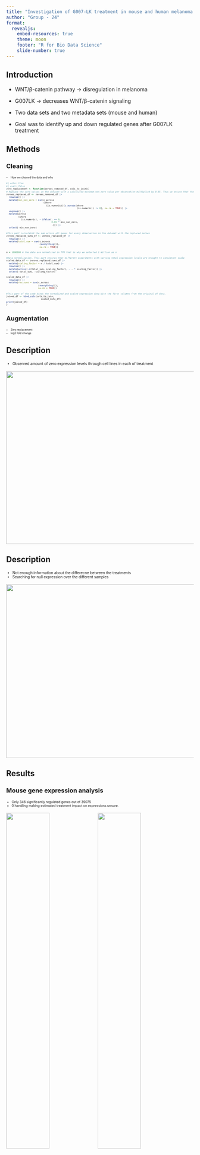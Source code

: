 ```yaml
---
title: "Investigation of G007-LK treatment in mouse and human melanoma cell lines"
author: "Group - 24"
format: 
  revealjs:
    embed-resources: true
    theme: moon
    footer: "R for Bio Data Science"
    slide-number: true
---
```


## Introduction

-   WNT/β-catenin pathway -\> disregulation in melanoma

-   G007LK -\> decreases WNT/β-catenin signaling

-   Two data sets and two metadata sets (mouse and human)

-   Goal was to identify up and down regulated genes after G007LK treatment

## Methods

### Cleaning

::: {style="font-size: 50%;"}
-   How we cleaned the data and why

```r
#| echo: true
#| eval: false 
zero_replacement <- function(zeroes_removed_df, cols_to_join){
# Replace the zero values in the dataset with a calculated minimum-non-zero value per observation multiplied by 0.65. Thus we ensure that the 0 values that cannot undergo log transformation are replaced by a small non-zero value.
zeroes_replaced_df <- zeroes_removed_df |>
  rowwise() |>
  mutate(min_non_zero = min(c_across
                            (where
                              (is.numeric))[c_across(where
                                                     (is.numeric)) != 0], na.rm = TRUE)) |>
  ungroup() |>
  mutate(across
         (where
           (is.numeric), ~ ifelse(. == 0, 
                                  0.65 * min_non_zero,
                                  .))) |>
  select(-min_non_zero)

#This part calculated the sum across all genes for every observation in the dataset with the replaced zeroes
zeroes_replaced_sums_df <- zeroes_replaced_df |>
  rowwise() |>
  mutate(total_sum = sum(c_across
                         (everything()),
                         na.rm = TRUE))

n = 1000000 # the data are normalized in TPM that is why we selected 1 million as n

#Data normalization. This part ensures that different experiments with varying total expression levels are brought to consistant scale
scaled_data_df <- zeroes_replaced_sums_df |>
  mutate(scaling_factor = n / total_sum) |>
  rowwise() |>
  mutate(across(-c(total_sum, scaling_factor), ~ . * scaling_factor)) |>
  select(-total_sum, -scaling_factor)

scaled_data_df |>
  rowwise() |>
  mutate(row_sums = sum(c_across
                        (everything()), 
                        na.rm = TRUE))

#This part of the code binds the normalized and scaled expression data with the first columns from the original df data.
joined_df <- bind_cols(cols_to_join,
                          scaled_data_df)
print(joined_df)
}
```
:::

### Augmentation

::: {style="font-size: 50%;"}
-   Zero replacement
-   log2 fold change
:::

## Description

::: {style="font-size: 70%;"}
-   Observed amount of zero expression levels through cell lines in each of treatment
:::

![](../results/04_key_plot_1.png){width="659" height="463" fig-align="center"}

## Description

::: {style="font-size: 70%;"}
-   Not enough information about the differecne between the treatments
-   Searching for null expression over the different samples
:::

![](../results/04_key_plot_2.png){fig-align="center" width="580" height="465"}

## Results

### Mouse gene expression analysis

::: {style="font-size: 62%;"}
-   Only 346 significantly regulated genes out of 39075
-   0 handling making estimated treatment impact on expressions unsure.
:::

![](../results/05_key_plot_1.png){width="48%"} ![](../results/05_key_plot_2.png){width="48%"}

## Analysis of regulated Mouse genes across the 3 treatments

::: {style="font-size: 70%;"}
-   Approximately equal amounts of significantly regulated genes in each treatment

-   However, the overlap is very small
:::

![](../results/05_key_plot_3.png){width="50%" fig-align="center"}

## Discussion

### The Human Analysis

::: {style="font-size: 50%;"}
-   PCA.1 The way the cell lines are segregated indicates that the biological background outweighs the direct impact of the treatment in regards to gene expression variance

-   PCA.2 Outliers like SkMEL28 and A375, along with the distinctive positioning of WM852, suggested unique gene expression profiles potentially associated with the response to G007.LK.

-   This limitation in explaining variance by the principal components underscores the complex nature of gene expression changes in the human cell lines.
:::

![](../results/06_key_plot_1.png){width="40%"} ![](../results/07_key_plot_1.png){width="40%"}

## Discussion

::: {style="font-size: 70%;"}
-   In our mouse model, the BVES gene appears to be the most significantly impacted.This gene contributes to regeneration processes

-   This transition between species allowed us to explore cross-species insights in regards to the effect of the G007.LK compound

-   More extensive work is needed to fully understand the impact of the G007.LK in gene expression and cellular pathway across different melanoma cells
:::

## References

::: {style="font-size: 50%;"}
-   Jo Waaler (2022) Human melanoma cell lines treated with G007-LK. *BioStudies*, E-MTAB-8438. Retrieved from https://www.ebi.ac.uk/biostudies/arrayexpress/studies/E-MTAB-8438

-   Jo Waaler (2021). Mouse melanoma cell line B16-F10 treated with G007-LK. *BioStudies*, E-MTAB-8101. Retrieved from https://www.ebi.ac.uk/biostudies/arrayexpress/studies/E-MTAB-8101

-   Waaler, Jo, et al. "Tankyrase Inhibition Sensitizes Melanoma to PD-1 Immune Checkpoint Blockade in Syngeneic Mouse Models." *Communications Biology*, vol. 3, no. 1, 24 Apr. 2020, <https://doi.org/10.1038%2Fs42003-020-0916-2> Accessed 25 Nov. 2023

-   Martín‐Fernández, Josep Antoni, Javier Palarea‐Albaladejo, and Ricardo Antonio Olea. "Dealing with zeros." *Compositional data analysis: Theory and applications* (2011): 43-58.
:::
